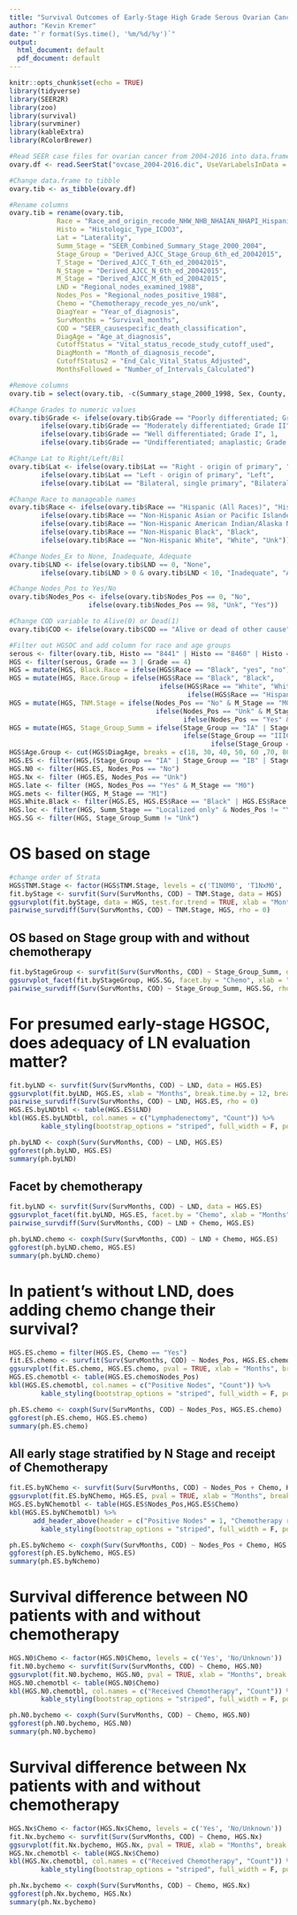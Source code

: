 ```yaml
---
title: "Survival Outcomes of Early-Stage High Grade Serous Ovarian Cancer Using the SEER Cancer Database"
author: "Kevin Kremer"
date: "`r format(Sys.time(), '%m/%d/%y')`"
output:
  html_document: default
  pdf_document: default
---
```


```r
knitr::opts_chunk$set(echo = TRUE)
library(tidyverse)
library(SEER2R)
library(zoo)
library(survival)
library(survminer)
library(kableExtra)
library(RColorBrewer)

#Read SEER case files for ovarian cancer from 2004-2016 into data.frame
ovary.df <- read.SeerStat("ovcase_2004-2016.dic", UseVarLabelsInData = TRUE)

#Change data.frame to tibble
ovary.tib <- as_tibble(ovary.df)

#Rename columns
ovary.tib = rename(ovary.tib,
            Race = "Race_and_origin_recode_NHW_NHB_NHAIAN_NHAPI_Hispanic",
            Histo = "Histologic_Type_ICDO3",
            Lat = "Laterality",
            Summ_Stage = "SEER_Combined_Summary_Stage_2000_2004",
            Stage_Group = "Derived_AJCC_Stage_Group_6th_ed_20042015",
            T_Stage = "Derived_AJCC_T_6th_ed_20042015",
            N_Stage = "Derived_AJCC_N_6th_ed_20042015",
            M_Stage = "Derived_AJCC_M_6th_ed_20042015",
            LND = "Regional_nodes_examined_1988",
            Nodes_Pos = "Regional_nodes_positive_1988",
            Chemo = "Chemotherapy_recode_yes_no/unk",
            DiagYear = "Year_of_diagnosis",
            SurvMonths = "Survival_months",
            COD = "SEER_causespecific_death_classification",
            DiagAge = "Age_at_diagnosis",
            CutoffStatus = "Vital_status_recode_study_cutoff_used",
            DiagMonth = "Month_of_diagnosis_recode",
            CutoffStatus2 = "End_Calc_Vital_Status_Adjusted",
            MonthsFollowed = "Number_of_Intervals_Calculated")

#Remove columns
ovary.tib = select(ovary.tib, -c(Summary_stage_2000_1998, Sex, County, CutoffStatus2, Begin_Calc_Age_Adjusted))

#Change Grades to numeric values
ovary.tib$Grade <- ifelse(ovary.tib$Grade == "Poorly differentiated; Grade III", 3,
        ifelse(ovary.tib$Grade == "Moderately differentiated; Grade II", 2, 
        ifelse(ovary.tib$Grade == "Well differentiated; Grade I", 1,
        ifelse(ovary.tib$Grade == "Undifferentiated; anaplastic; Grade IV", 4, "Unk"))))

#Change Lat to Right/Left/Bil
ovary.tib$Lat <- ifelse(ovary.tib$Lat == "Right - origin of primary", "Right",
        ifelse(ovary.tib$Lat == "Left - origin of primary", "Left", 
        ifelse(ovary.tib$Lat == "Bilateral, single primary", "Bilateral", "Unknown")))

#Change Race to manageable names
ovary.tib$Race <- ifelse(ovary.tib$Race == "Hispanic (All Races)", "Hispanic",
        ifelse(ovary.tib$Race == "Non-Hispanic Asian or Pacific Islander", "API",
        ifelse(ovary.tib$Race == "Non-Hispanic American Indian/Alaska Native", "Native",
        ifelse(ovary.tib$Race == "Non-Hispanic Black", "Black",
        ifelse(ovary.tib$Race == "Non-Hispanic White", "White", "Unk")))))

#Change Nodes_Ex to None, Inadequate, Adequate
ovary.tib$LND <- ifelse(ovary.tib$LND == 0, "None",
        ifelse(ovary.tib$LND > 0 & ovary.tib$LND < 10, "Inadequate", "Adequate"))

#Change Nodes_Pos to Yes/No
ovary.tib$Nodes_Pos <- ifelse(ovary.tib$Nodes_Pos == 0, "No",
                    ifelse(ovary.tib$Nodes_Pos == 98, "Unk", "Yes"))

#Change COD variable to Alive(0) or Dead(1)
ovary.tib$COD <- ifelse(ovary.tib$COD == "Alive or dead of other cause", 0, 1)

#Filter out HGSOC and add column for race and age groups
serous <- filter(ovary.tib, Histo == "8441" | Histo == "8460" | Histo == "8461" )
HGS <- filter(serous, Grade == 3 | Grade == 4)
HGS = mutate(HGS, Black.Race = ifelse(HGS$Race == "Black", "yes", "no") )
HGS = mutate(HGS, Race.Group = ifelse(HGS$Race == "Black", "Black",
                                      ifelse(HGS$Race == "White", "White",
                                             ifelse(HGS$Race == "Hispanic", "Hispanic", "Other"))))
HGS = mutate(HGS, TNM.Stage = ifelse(Nodes_Pos == "No" & M_Stage == "M0", "T1N0M0",
                                     ifelse(Nodes_Pos == "Unk" & M_Stage == "M0", "T1NxM0",
                                            ifelse(Nodes_Pos == "Yes" & M_Stage == "M0", "T1N1M0", "Any M1"))))
HGS = mutate(HGS, Stage_Group_Summ = ifelse(Stage_Group == "IA" | Stage_Group == "IB" | Stage_Group == "IC", "I",
                                            ifelse(Stage_Group == "IIIC", "III",
                                                   ifelse(Stage_Group == "IV", "IV", "Unk"))))
HGS$Age.Group <- cut(HGS$DiagAge, breaks = c(18, 30, 40, 50, 60 ,70, 80, 120), labels = c("18-29", "30-39", "40-49", "50-59", "60-69", "70-79", "80+"), right = FALSE)
HGS.ES <- filter(HGS,(Stage_Group == "IA" | Stage_Group == "IB" | Stage_Group == "IC") & Nodes_Pos != "Yes")
HGS.N0 <- filter(HGS.ES, Nodes_Pos == "No")
HGS.Nx <- filter (HGS.ES, Nodes_Pos == "Unk")
HGS.late <- filter (HGS, Nodes_Pos == "Yes" & M_Stage == "M0")
HGS.mets <- filter(HGS, M_Stage == "M1")
HGS.White.Black <- filter(HGS.ES, HGS.ES$Race == "Black" | HGS.ES$Race == "White")
HGS.loc <- filter(HGS, Summ_Stage == "Localized only" & Nodes_Pos != "Yes")
HGS.SG <- filter(HGS, Stage_Group_Summ != "Unk")
```

# OS based on stage
```r
#change order of Strata
HGS$TNM.Stage <- factor(HGS$TNM.Stage, levels = c('T1N0M0', 'T1NxM0', 'T1N1M0', 'Any M1'))
fit.byStage <- survfit(Surv(SurvMonths, COD) ~ TNM.Stage, data = HGS)
ggsurvplot(fit.byStage, data = HGS, test.for.trend = TRUE, xlab = "Months", break.time.by = 12, break.y.by = 0.1, title = "Survival Stratified by TNM Stage", legend.labs = c("T1N0M0", "T1NxM0", "T1N1M0", "Any M1"), legend.title = "Stage", legend = "bottom", palette = "Set1", ggtheme = theme_gray())
pairwise_survdiff(Surv(SurvMonths, COD) ~ TNM.Stage, HGS, rho = 0)
```

## OS based on Stage group with and without chemotherapy

```r
fit.byStageGroup <- survfit(Surv(SurvMonths, COD) ~ Stage_Group_Summ, data = HGS.SG)
ggsurvplot_facet(fit.byStageGroup, HGS.SG, facet.by = "Chemo", xlab = "Months", break.time.by = 12, break.y.by = 0.1, title = "Survival Stratified by AJCC Stage Group", legend.labs = c("I", "III", "IV"), legend.title = "Stage Group", legend = "bottom", palette = "Set1", ggtheme = theme_gray())
pairwise_survdiff(Surv(SurvMonths, COD) ~ Stage_Group_Summ, HGS.SG, rho = 0)
```

# For presumed early-stage HGSOC, does adequacy of LN evaluation matter?

```r
fit.byLND <- survfit(Surv(SurvMonths, COD) ~ LND, data = HGS.ES)
ggsurvplot(fit.byLND, HGS.ES, xlab = "Months", break.time.by = 12, break.y.by = 0.1, title = "Survival of presumed early-stage HGSOC stratified \nby lymph node dissection", legend = "bottom", legend.title = "Lymphadenectomy", legend.labs = c("Adequate", "Inadequate", "None"), palette = "Set1", ggtheme = theme_gray())
pairwise_survdiff(Surv(SurvMonths, COD) ~ LND, HGS.ES, rho = 0)
HGS.ES.byLNDtbl <- table(HGS.ES$LND)
kbl(HGS.ES.byLNDtbl, col.names = c("Lymphadenectomy", "Count")) %>% 
        kable_styling(bootstrap_options = "striped", full_width = F, position = "left")
```
```r
ph.byLND <- coxph(Surv(SurvMonths, COD) ~ LND, HGS.ES)
ggforest(ph.byLND, HGS.ES)
summary(ph.byLND)
```

## Facet by chemotherapy

```r
fit.byLND <- survfit(Surv(SurvMonths, COD) ~ LND, data = HGS.ES)
ggsurvplot_facet(fit.byLND, HGS.ES, facet.by = "Chemo", xlab = "Months", break.time.by = 12, break.y.by = 0.1, title = "Survival of presumed early-stage HGSOC stratified \nby lymph node dissection", legend = "bottom", legend.title = "Lymphadenectomy", legend.labs = c("Adequate", "Inadequate", "None"), palette = "Set1", ggtheme = theme_gray())
pairwise_survdiff(Surv(SurvMonths, COD) ~ LND + Chemo, HGS.ES)
```
```r
ph.byLND.chemo <- coxph(Surv(SurvMonths, COD) ~ LND + Chemo, HGS.ES)
ggforest(ph.byLND.chemo, HGS.ES)
summary(ph.byLND.chemo)
```

# In patient's without LND, does adding chemo change their survival?

```r
HGS.ES.chemo = filter(HGS.ES, Chemo == "Yes")
fit.ES.chemo <- survfit(Surv(SurvMonths, COD) ~ Nodes_Pos, HGS.ES.chemo)
ggsurvplot(fit.ES.chemo, HGS.ES.chemo, pval = TRUE, xlab = "Months", break.time.by = 12, break.y.by = 0.1, legend.title = "Stage", legend.labs = c("T1N0M0", "T1NxMO"), title = "Survival of presumed early-stage HGSOC with chemotherapy", palette = "Set1", ggtheme = theme_gray())
HGS.ES.chemotbl <- table(HGS.ES.chemo$Nodes_Pos)
kbl(HGS.ES.chemotbl, col.names = c("Positive Nodes", "Count")) %>% 
        kable_styling(bootstrap_options = "striped", full_width = F, position = "left")
```
```r
ph.ES.chemo <- coxph(Surv(SurvMonths, COD) ~ Nodes_Pos, HGS.ES.chemo)
ggforest(ph.ES.chemo, HGS.ES.chemo)
summary(ph.ES.chemo)
```

## All early stage stratified by N Stage and receipt of Chemotherapy

```r
fit.ES.byNChemo <- survfit(Surv(SurvMonths, COD) ~ Nodes_Pos + Chemo, HGS.ES)
ggsurvplot(fit.ES.byNChemo, HGS.ES, pval = TRUE, xlab = "Months", break.time.by = 12, break.y.by = 0.1, legend = "bottom", legend.title = " ", legend.labs = c("T1N0M0 w/o Chemo", "T1N0M0 w/Chemo", "T1NxM0 w/o Chemo", "T1NxM0 with Chemo"), title = "Survival of presumed early-stage HGSOC with and without chemotherapy", palette = "Set1", ggtheme = theme_gray())
HGS.ES.byNChemotbl <- table(HGS.ES$Nodes_Pos,HGS.ES$Chemo)
kbl(HGS.ES.byNChemotbl) %>%
      add_header_above(header = c("Positive Nodes" = 1, "Chemotherapy received" = 2)) %>%
        kable_styling(bootstrap_options = "striped", full_width = F, position = "left")
```
```r
ph.ES.byNchemo <- coxph(Surv(SurvMonths, COD) ~ Nodes_Pos + Chemo, HGS.ES)
ggforest(ph.ES.byNchemo, HGS.ES)
summary(ph.ES.byNchemo)
```

# Survival difference between N0 patients with and without chemotherapy

```r
HGS.N0$Chemo <- factor(HGS.N0$Chemo, levels = c('Yes', 'No/Unknown'))
fit.N0.bychemo <- survfit(Surv(SurvMonths, COD) ~ Chemo, HGS.N0)
ggsurvplot(fit.N0.bychemo, HGS.N0, pval = TRUE, xlab = "Months", break.time.by = 12, break.y.by = 0.1, legend.title = "Received Chemotherapy", title = "Survival of T1N0M0 patients stratified \nby receipt of chemotherapy", legend.labs = c("Yes", "No/Unknown"), palette = "Set1", ggtheme = theme_gray())
HGS.N0.chemotbl <- table(HGS.N0$Chemo)
kbl(HGS.N0.chemotbl, col.names = c("Received Chemotherapy", "Count")) %>% 
        kable_styling(bootstrap_options = "striped", full_width = F, position = "left")
```
```r
ph.N0.bychemo <- coxph(Surv(SurvMonths, COD) ~ Chemo, HGS.N0)
ggforest(ph.N0.bychemo, HGS.N0)
summary(ph.N0.bychemo)
```

# Survival difference between Nx patients with and without chemotherapy

```r
HGS.Nx$Chemo <- factor(HGS.Nx$Chemo, levels = c('Yes', 'No/Unknown'))
fit.Nx.bychemo <- survfit(Surv(SurvMonths, COD) ~ Chemo, HGS.Nx)
ggsurvplot(fit.Nx.bychemo, HGS.Nx, pval = TRUE, xlab = "Months", break.time.by = 12, break.y.by = 0.1, legend.title = "Received Chemotherapy", title = "Survival of T1NxM0 patients stratified \nby receipt of chemotherapy", legend.labs = c("Yes", "No/Unknown"), palette = "Set1", ggtheme = theme_gray())
HGS.Nx.chemotbl <- table(HGS.Nx$Chemo)
kbl(HGS.Nx.chemotbl, col.names = c("Received Chemotherapy", "Count")) %>% 
        kable_styling(bootstrap_options = "striped", full_width = F, position = "left")
```
```r
ph.Nx.bychemo <- coxph(Surv(SurvMonths, COD) ~ Chemo, HGS.Nx)
ggforest(ph.Nx.bychemo, HGS.Nx)
summary(ph.Nx.bychemo)
```